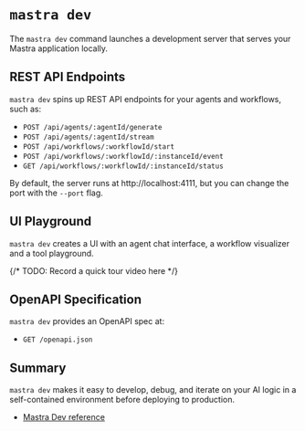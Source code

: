 # `mastra dev`

The `mastra dev` command launches a development server that serves your Mastra application locally.

## REST API Endpoints

`mastra dev` spins up REST API endpoints for your agents and workflows, such as:

- `POST /api/agents/:agentId/generate`
- `POST /api/agents/:agentId/stream`
- `POST /api/workflows/:workflowId/start`
- `POST /api/workflows/:workflowId/:instanceId/event`
- `GET /api/workflows/:workflowId/:instanceId/status`

By default, the server runs at http://localhost:4111, but you can change the port with the `--port` flag.

## UI Playground

`mastra dev` creates a UI with an agent chat interface, a workflow visualizer and a tool playground.

{/* TODO: Record a quick tour video here */}

## OpenAPI Specification

`mastra dev` provides an OpenAPI spec at:

- `GET /openapi.json`

## Summary

`mastra dev` makes it easy to develop, debug, and iterate on your AI logic in a self-contained environment before deploying to production.

- [Mastra Dev reference](../reference/cli/dev.mdx)
